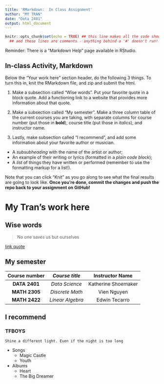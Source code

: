 ```yaml
---
title: 'RMarkdown:  In Class Assignment'
author: "MY TRAN"
date: "Data 2401"
output: html_document
---
```



```r
knitr::opts_chunk$set(echo = TRUE) ## this line makes all the code show! 
  ## and these lines are comments - anything behind a '#' doesn't run!
```


Reminder: There is a "Markdown Help" page available in RStudio. 


## In-class Activity, Markdown

Below the "Your work here" section header, do the following 3 things. To turn this in, knit the RMarkdown file, and zip and submit the html.  

1. Make a subsection called "Wise words". Put your favorite quote in a block quote. Add a functioning link to a website that provides more information about that quote.

2. Make a subsection called "My semester". Make a three column table of the current courses you are taking, with separate columns for course number (put those in __bold__), course title (put those in _italics_), and instructor name.

3. Lastly, make subsection called "I recommend", and add some information about your favorite author or musician.

+ A _subsubheading_ with the name of the artist or author;    
+ An example of their writing or lyrics (formatted in a *plain code block*);   
+ A _list_ of things they have written or performed (remember to use the formatting markup for a list!).     


Note that you can click "Knit" as you go along to see what the final results are going to look like. **Once you're done, commit the changes and push the repo back to your assignment on GitHub!**
 
# My Tran's work here

## Wise words

>No one saves us but ourselves

[link quote](https://www.goodreads.com/quotes/498520-no-one-saves-us-but-ourselves-no-one-can-and#:~:text=No%20one%20can%20and%20no,ourselves%20must%20walk%20the%20path.%E2%80%9D)

## My semester

__Course number__  |  _Course title_    |   Instructor Name
:-----------------:|:------------------:|:-------------------:
  __DATA 2401__    |  _Data Science_    | Katherine Shoemaker
  __MATH 2305__    |  _Discrete Math_   |    Vien Nguyen
  __MATH 2422__    |  _Linear Algebra_  |   Edwin Tecarro

## I recommend

### TFBOYS

```
Shine a different light. Even if the night is too long
```

* Songs
  + Magic Castle
  + Youth

* Albums
  + Heart
  + The Big Dreamer


  